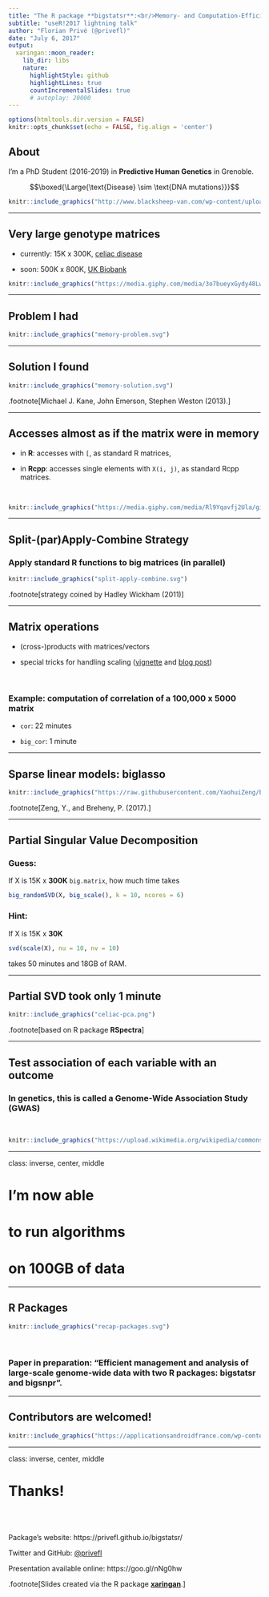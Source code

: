 ```yaml
---
title: "The R package **bigstatsr**:<br/>Memory- and Computation-Efficient Tools for Big Matrices"
subtitle: "useR!2017 lightning talk"
author: "Florian Privé (@privefl)"
date: "July 6, 2017"
output:
  xaringan::moon_reader:
    lib_dir: libs
    nature:
      highlightStyle: github
      highlightLines: true
      countIncrementalSlides: true
      # autoplay: 20000
---
```


```r
options(htmltools.dir.version = FALSE)
knitr::opts_chunk$set(echo = FALSE, fig.align = 'center')
```

## About

I'm a PhD Student (2016-2019) in **Predictive Human Genetics** in Grenoble.

$$\boxed{\Large{\text{Disease} \sim \text{DNA mutations}}}$$

```r
knitr::include_graphics("http://www.blacksheep-van.com/wp-content/uploads/2016/03/Blacksheep-location-de-van-ame%CC%81nage-a%CC%80-Grenoble-1.jpg")
```

---

## Very large genotype matrices

- currently: 15K x 300K, [celiac disease](http://www.nature.com/ng/journal/v42/n4/abs/ng.543.html)

- soon: 500K x 800K, [UK Biobank](https://doi.org/10.1371/journal.pmed.1001779)
 
```r
knitr::include_graphics("https://media.giphy.com/media/3o7bueyxGydy48Lwgo/giphy.gif")
```

---

## Problem I had

```r
knitr::include_graphics("memory-problem.svg")
```

---

## Solution I found

```r
knitr::include_graphics("memory-solution.svg")
```

.footnote[Michael J. Kane, John Emerson, Stephen Weston (2013).]

---

## Accesses almost as if the matrix were in memory

- in **R**: accesses with `[`, as standard R matrices,

- in **Rcpp**: accesses single elements with `X(i, j)`, as standard Rcpp matrices.

<br/>

```r
knitr::include_graphics("https://media.giphy.com/media/Rl9Yqavfj2Ula/giphy.gif")
```

---

## Split-(par)Apply-Combine Strategy

### Apply standard R functions to big matrices (in parallel)

```r
knitr::include_graphics("split-apply-combine.svg")
```

.footnote[strategy coined by Hadley Wickham (2011)]

---

## Matrix operations

- (cross-)products with matrices/vectors

- special tricks for handling scaling ([vignette](https://privefl.github.io/bigstatsr/articles/operations-with-scaling.html) and [blog post](https://goo.gl/L8cNbo))

<br/>

### Example: computation of correlation of a 100,000 x 5000 matrix

- `cor`: 22 minutes 

- `big_cor`: 1 minute 

---

## Sparse linear models: **biglasso**

```r
knitr::include_graphics("https://raw.githubusercontent.com/YaohuiZeng/biglasso/master/vignettes/2016-11-20_vary_p_pkgs.png")
```

.footnote[Zeng, Y., and Breheny, P. (2017).]

---

## Partial Singular Value Decomposition

### Guess: 

If X is 15K x **300K** `big.matrix`, how much time takes 

```r
big_randomSVD(X, big_scale(), k = 10, ncores = 6)
```

### Hint: 

If X is 15K x **30K**

```r
svd(scale(X), nu = 10, nv = 10)
```

takes 50 minutes and 18GB of RAM.

---

## Partial SVD took only **1 minute**

```r
knitr::include_graphics("celiac-pca.png")
```

.footnote[based on R package **RSpectra**]

---

## Test association of each variable with an outcome

### In genetics, this is called a Genome-Wide Association Study (GWAS)

<br/>

```r
knitr::include_graphics("https://upload.wikimedia.org/wikipedia/commons/1/12/Manhattan_Plot.png")
```
---

class: inverse, center, middle

# I'm now able 
# to run algorithms
# on 100GB of data

---

## R Packages

```r
knitr::include_graphics("recap-packages.svg")
```

<br/>

### Paper in preparation: "Efficient management and analysis of large-scale genome-wide data with two R packages: bigstatsr and bigsnpr".

---

## Contributors are welcomed!

```r
knitr::include_graphics("https://applicationsandroidfrance.com/wp-content/uploads/2012/06/cat1200.jpg")
```

---

class: inverse, center, middle

# Thanks!

<br/><br/>

Package's website: https://privefl.github.io/bigstatsr/

Twitter and GitHub: [@privefl](https://twitter.com/privefl)

Presentation available online: https://goo.gl/nNg0hw

.footnote[Slides created via the R package [**xaringan**](https://github.com/yihui/xaringan).]
